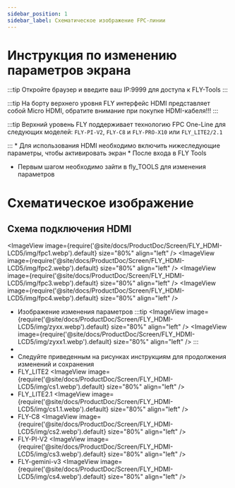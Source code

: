 ```yaml
---
sidebar_position: 1
sidebar_label: Схематическое изображение FPC-линии
---
```



# Инструкция по изменению параметров экрана
:::tip
Откройте браузер и введите ваш IP:9999 для доступа к FLY-Tools
:::

:::tip
На борту верхнего уровня FLY интерфейс HDMI представляет собой Micro HDMI, обратите внимание при покупке HDMI-кабеля!!!
:::

:::tip
Верхний уровень FLY поддерживает технологию FPC One-Line для следующих моделей: `FLY-PI-V2`, `FLY-C8` и `FLY-PRO-X10` или `FLY_LITE2/2.1`

:::
    * Для использования HDMI необходимо включить нижеследующие параметры, чтобы активировать экран
    * После входа в FLY Tools
* Первым шагом необходимо зайти в fly_TOOLS для изменения параметров

# Схематическое изображение
## Схема подключения HDMI
<ImageView image={require('@site/docs/ProductDoc/Screen/FLY_HDMI-LCD5/img/fpc1.webp').default} size="80%" align="left" />
<ImageView image={require('@site/docs/ProductDoc/Screen/FLY_HDMI-LCD5/img/fpc2.webp').default} size="80%" align="left" />
<ImageView image={require('@site/docs/ProductDoc/Screen/FLY_HDMI-LCD5/img/fpc3.webp').default} size="80%" align="left" />
<ImageView image={require('@site/docs/ProductDoc/Screen/FLY_HDMI-LCD5/img/fpc4.webp').default} size="80%" align="left" />
* Изображение изменения параметров
:::tip
<ImageView image={require('@site/docs/ProductDoc/Screen/FLY_HDMI-LCD5/img/zyxx.webp').default} size="80%" align="left" />
<ImageView image={require('@site/docs/ProductDoc/Screen/FLY_HDMI-LCD5/img/zyxx1.webp').default} size="80%" align="left" />
:::
*
* Следуйте приведенным на рисунках инструкциям для продолжения изменений и сохранения
* FLY_LITE2
<ImageView image={require('@site/docs/ProductDoc/Screen/FLY_HDMI-LCD5/img/cs1.webp').default} size="80%" align="left" />
* FLY_LITE2.1
<ImageView image={require('@site/docs/ProductDoc/Screen/FLY_HDMI-LCD5/img/cs1.1.webp').default} size="80%" align="left" />
* FLY-C8
<ImageView image={require('@site/docs/ProductDoc/Screen/FLY_HDMI-LCD5/img/cs2.webp').default} size="80%" align="left" />
* FLY-PI-V2
<ImageView image={require('@site/docs/ProductDoc/Screen/FLY_HDMI-LCD5/img/cs3.webp').default} size="80%" align="left" />
* FLY-gemini-v3
<ImageView image={require('@site/docs/ProductDoc/Screen/FLY_HDMI-LCD5/img/cs4.webp').default} size="80%" align="left" />
